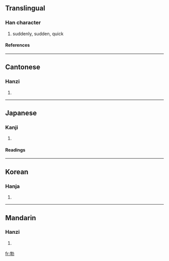 {{see|艴}}

==Translingual==
===Han character===
{{Han char|rad=力|as=07|sn=9|four=4442<sub>7</sub>|canj=十木大尸 (JDKS)}}
# suddenly, sudden, quick
====References====
{{Han ref|kx=0147.270|dkj=02351|dj=0332.080|hdz=10370.150|uh=52C3|ud=21187|bh=AB6B|bd=43883}}
----
==Cantonese==
===Hanzi===
{{yue-hanzi|jyut=|y=but6}}
# {{defn|Cantonese}}
----
==Japanese==
===Kanji===
{{ja-kanji|grade=|rs=力07}}
# {{defn|Japanese}} 
====Readings====
{{ja-readings|on=[[ぼつ]] (botsu), [[ほつ]] (hotsu)|kun=[[にわかに]] (niwakani), [[おこる]] (okoru)}}
----
==Korean==
===Hanja===
{{ko-hanja|hangeul=발|rv=bal|mr=pal}}
# {{defn|Korean}}
----
==Mandarin==
===Hanzi===
{{cmn-hanzi|pin=[[bó]] (bo2)|wg=po<sup>2</sup>}}
# {{defn|Mandarin}}

[[fr:勃]]